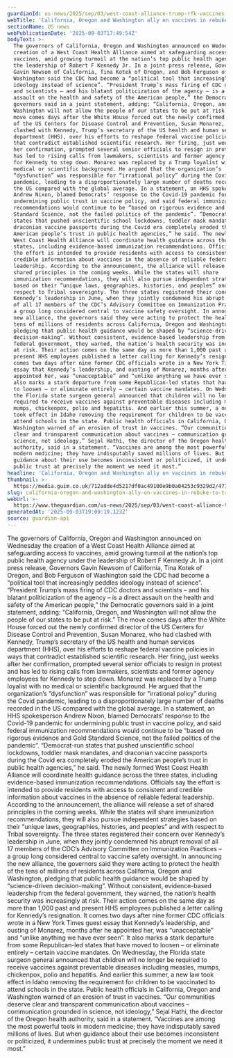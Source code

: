```yaml
---
guardianId: us-news/2025/sep/03/west-coast-alliance-trump-rfk-vaccines
webTitle: 'California, Oregon and Washington ally on vaccines in rebuke to Trump’s CDC'
sectionName: US news
webPublicationDate: '2025-09-03T17:49:54Z'
bodyText: >-
  The governors of California, Oregon and Washington announced on Wednesday the
  creation of a West Coast Health Alliance aimed at safeguarding access to
  vaccines, amid growing turmoil at the nation’s top public health agency under
  the leadership of Robert F Kennedy Jr. In a joint press release, Governors
  Gavin Newsom of California, Tina Kotek of Oregon, and Bob Ferguson of
  Washington said the CDC had become a “political tool that increasingly peddles
  ideology instead of science”. “President Trump’s mass firing of CDC doctors
  and scientists – and his blatant politicization of the agency – is a direct
  assault on the health and safety of the American people,” the Democratic
  governors said in a joint statement, adding: “California, Oregon, and
  Washington will not allow the people of our states to be put at risk.” The
  move comes days after the White House forced out the newly confirmed director
  of the US Centers for Disease Control and Prevention, Susan Monarez, who had
  clashed with Kennedy, Trump’s secretary of the US health and human services
  department (HHS), over his efforts to reshape federal vaccine policies in ways
  that contradict established scientific research. Her firing, just weeks after
  her confirmation, prompted several senior officials to resign in protest and
  has led to rising calls from lawmakers, scientists and former agency employees
  for Kennedy to step down. Monarez was replaced by a Trump loyalist with no
  medical or scientific background. He argued that the organization’s
  “dysfunction” was responsible for “irrational policy” during the Covid
  pandemic, leading to a disproportionately large number of deaths recorded in
  the US compared with the global average. In a statement, an HHS spokesperson
  Andrew Nixon, blamed Democrats’ response to the Covid-19 pandemic for
  undermining public trust in vaccine policy, and said federal immunization
  recommendations would continue to be “based on rigorous evidence and Gold
  Standard Science, not the failed politics of the pandemic”. “Democrat-run
  states that pushed unscientific school lockdowns, toddler mask mandates, and
  draconian vaccine passports during the Covid era completely eroded the
  American people’s trust in public health agencies,” he said. The newly formed
  West Coast Health Alliance will coordinate health guidance across the three
  states, including evidence-based immunization recommendations. Officials say
  the effort is intended to provide residents with access to consistent and
  credible information about vaccines in the absence of reliable federal
  leadership. According to the announcement, the alliance will release a set of
  shared principles in the coming weeks. While the states will share
  immunization recommendations, they will also pursue independent strategies
  based on their “unique laws, geographies, histories, and peoples” and with
  respect to Tribal sovereignty. The three states registered their concern over
  Kennedy’s leadership in June, when they jointly condemned his abrupt removal
  of all 17 members of the CDC’s Advisory Committee on Immunization Practices –
  a group long considered central to vaccine safety oversight. In announcing the
  new alliance, the governors said they were acting to protect the health of the
  tens of millions of residents across California, Oregon and Washington,
  pledging that public health guidance would be shaped by “science-driven
  decision-making”. Without consistent, evidence-based leadership from the
  federal government, they warned, the nation’s health security was increasingly
  at risk. Their action comes on the same day as more than 1,000 past and
  present HHS employees published a letter calling for Kennedy’s resignation. It
  comes two days after nine former CDC officials wrote in a New York Times guest
  essay that Kennedy’s leadership, and ousting of Monarez, months after he
  appointed her, was “unacceptable” and “unlike anything we have ever seen”. It
  also marks a stark departure from some Republican-led states that have moved
  to loosen – or eliminate entirely – certain vaccine mandates. On Wednesday,
  the Florida state surgeon general announced that children will no longer be
  required to receive vaccines against preventable diseases including measles,
  mumps, chickenpox, polio and hepatitis. And earlier this summer, a new law
  took effect in Idaho removing the requirement for children to be vaccinated to
  attend schools in the state. Public health officials in California, Oregon and
  Washington warned of an erosion of trust in vaccines. “Our communities deserve
  clear and transparent communication about vaccines – communication grounded in
  science, not ideology,” Sejal Hathi, the director of the Oregon health
  authority, said in a statement. “Vaccines are among the most powerful tools in
  modern medicine; they have indisputably saved millions of lives. But when
  guidance about their use becomes inconsistent or politicized, it undermines
  public trust at precisely the moment we need it most.”
headline: 'California, Oregon and Washington ally on vaccines in rebuke to Trump’s CDC'
thumbnail: >-
  https://media.guim.co.uk/712adde4d5217df0ac49100e9b0a04253c9329d2/477_0_6882_5504/500.jpg
slug: california-oregon-and-washington-ally-on-vaccines-in-rebuke-to-trumps-cdc
webUrl: >-
  https://www.theguardian.com/us-news/2025/sep/03/west-coast-alliance-trump-rfk-vaccines
generatedAt: '2025-09-03T19:00:19.123Z'
source: guardian-api
---
```

The governors of California, Oregon and Washington announced on Wednesday the creation of a West Coast Health Alliance aimed at safeguarding access to vaccines, amid growing turmoil at the nation’s top public health agency under the leadership of Robert F Kennedy Jr. In a joint press release, Governors Gavin Newsom of California, Tina Kotek of Oregon, and Bob Ferguson of Washington said the CDC had become a “political tool that increasingly peddles ideology instead of science”. “President Trump’s mass firing of CDC doctors and scientists – and his blatant politicization of the agency – is a direct assault on the health and safety of the American people,” the Democratic governors said in a joint statement, adding: “California, Oregon, and Washington will not allow the people of our states to be put at risk.” The move comes days after the White House forced out the newly confirmed director of the US Centers for Disease Control and Prevention, Susan Monarez, who had clashed with Kennedy, Trump’s secretary of the US health and human services department (HHS), over his efforts to reshape federal vaccine policies in ways that contradict established scientific research. Her firing, just weeks after her confirmation, prompted several senior officials to resign in protest and has led to rising calls from lawmakers, scientists and former agency employees for Kennedy to step down. Monarez was replaced by a Trump loyalist with no medical or scientific background. He argued that the organization’s “dysfunction” was responsible for “irrational policy” during the Covid pandemic, leading to a disproportionately large number of deaths recorded in the US compared with the global average. In a statement, an HHS spokesperson Andrew Nixon, blamed Democrats’ response to the Covid-19 pandemic for undermining public trust in vaccine policy, and said federal immunization recommendations would continue to be “based on rigorous evidence and Gold Standard Science, not the failed politics of the pandemic”. “Democrat-run states that pushed unscientific school lockdowns, toddler mask mandates, and draconian vaccine passports during the Covid era completely eroded the American people’s trust in public health agencies,” he said. The newly formed West Coast Health Alliance will coordinate health guidance across the three states, including evidence-based immunization recommendations. Officials say the effort is intended to provide residents with access to consistent and credible information about vaccines in the absence of reliable federal leadership. According to the announcement, the alliance will release a set of shared principles in the coming weeks. While the states will share immunization recommendations, they will also pursue independent strategies based on their “unique laws, geographies, histories, and peoples” and with respect to Tribal sovereignty. The three states registered their concern over Kennedy’s leadership in June, when they jointly condemned his abrupt removal of all 17 members of the CDC’s Advisory Committee on Immunization Practices – a group long considered central to vaccine safety oversight. In announcing the new alliance, the governors said they were acting to protect the health of the tens of millions of residents across California, Oregon and Washington, pledging that public health guidance would be shaped by “science-driven decision-making”. Without consistent, evidence-based leadership from the federal government, they warned, the nation’s health security was increasingly at risk. Their action comes on the same day as more than 1,000 past and present HHS employees published a letter calling for Kennedy’s resignation. It comes two days after nine former CDC officials wrote in a New York Times guest essay that Kennedy’s leadership, and ousting of Monarez, months after he appointed her, was “unacceptable” and “unlike anything we have ever seen”. It also marks a stark departure from some Republican-led states that have moved to loosen – or eliminate entirely – certain vaccine mandates. On Wednesday, the Florida state surgeon general announced that children will no longer be required to receive vaccines against preventable diseases including measles, mumps, chickenpox, polio and hepatitis. And earlier this summer, a new law took effect in Idaho removing the requirement for children to be vaccinated to attend schools in the state. Public health officials in California, Oregon and Washington warned of an erosion of trust in vaccines. “Our communities deserve clear and transparent communication about vaccines – communication grounded in science, not ideology,” Sejal Hathi, the director of the Oregon health authority, said in a statement. “Vaccines are among the most powerful tools in modern medicine; they have indisputably saved millions of lives. But when guidance about their use becomes inconsistent or politicized, it undermines public trust at precisely the moment we need it most.”
